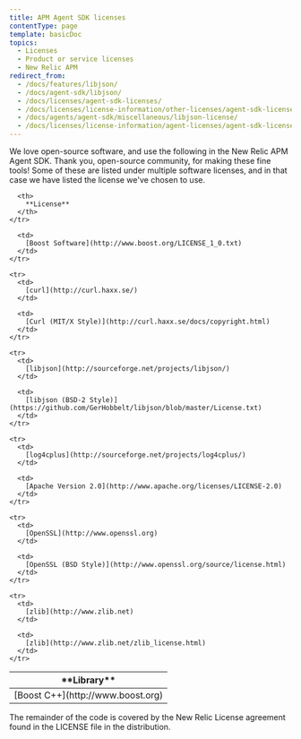 ```yaml
---
title: APM Agent SDK licenses
contentType: page
template: basicDoc
topics:
  - Licenses
  - Product or service licenses
  - New Relic APM
redirect_from:
  - /docs/features/libjson/
  - /docs/agent-sdk/libjson/
  - /docs/licenses/agent-sdk-licenses/
  - /docs/licenses/license-information/other-licenses/agent-sdk-licenses/
  - /docs/agents/agent-sdk/miscellaneous/libjson-license/
  - /docs/licenses/license-information/agent-licenses/agent-sdk-licenses/
---
```


We love open-source software, and use the following in the New Relic APM Agent SDK. Thank you, open-source community, for making these fine tools! Some of these are listed under multiple software licenses, and in that case we have listed the license we've chosen to use.

<Table>
  <thead>
    <tr>
      <th width={150}>
        **Library**
      </th>

      <th>
        **License**
      </th>
    </tr>
  </thead>

  <tbody>
    <tr>
      <td>
        [Boost C++](http://www.boost.org)
      </td>

      <td>
        [Boost Software](http://www.boost.org/LICENSE_1_0.txt)
      </td>
    </tr>

    <tr>
      <td>
        [curl](http://curl.haxx.se/)
      </td>

      <td>
        [Curl (MIT/X Style)](http://curl.haxx.se/docs/copyright.html)
      </td>
    </tr>

    <tr>
      <td>
        [libjson](http://sourceforge.net/projects/libjson/)
      </td>

      <td>
        [libjson (BSD-2 Style)](https://github.com/GerHobbelt/libjson/blob/master/License.txt)
      </td>
    </tr>

    <tr>
      <td>
        [log4cplus](http://sourceforge.net/projects/log4cplus/)
      </td>

      <td>
        [Apache Version 2.0](http://www.apache.org/licenses/LICENSE-2.0)
      </td>
    </tr>

    <tr>
      <td>
        [OpenSSL](http://www.openssl.org)
      </td>

      <td>
        [OpenSSL (BSD Style)](http://www.openssl.org/source/license.html)
      </td>
    </tr>

    <tr>
      <td>
        [zlib](http://www.zlib.net)
      </td>

      <td>
        [zlib](http://www.zlib.net/zlib_license.html)
      </td>
    </tr>
  </tbody>
</Table>

The remainder of the code is covered by the New Relic License agreement found in the LICENSE file in the distribution.
